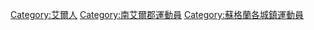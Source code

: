[[Category:艾爾人|Category:艾爾人]]
[[Category:南艾爾郡運動員|Category:南艾爾郡運動員]]
[[Category:蘇格蘭各城鎮運動員|Category:蘇格蘭各城鎮運動員]]